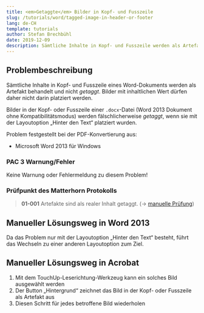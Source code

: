 ```yaml
---
title: <em>Getaggte</em> Bilder in Kopf- und Fusszeile
slug: /tutorials/word/tagged-image-in-header-or-footer
lang: de-CH
template: tutorials
author: Stefan Brechbühl
date: 2019-12-09
description: Sämtliche Inhalte in Kopf- und Fusszeile werden als Artefakt behandelt und nicht getaggt. Bilder mit inhaltlichen Wert dürfen daher nicht darin platziert werden. In Word 2013 werden bei einem <em>.docx-Dokument</em> fälschlicherweise Bilder getaggt, wenn sie mit der Layoutoption <em>„Hinter den Text“</em> platziert wurden.
---
```

## Problembeschreibung

Sämtliche Inhalte in Kopf- und Fusszeile eines Word-Dokuments werden als Artefakt behandelt und nicht *getaggt*. Bilder mit inhaltlichen Wert dürfen daher nicht darin platziert werden.

Bilder in der Kopf- oder Fusszeile einer `.docx`-Datei (Word 2013 Dokument ohne Kompatibilitätsmodus) werden fälschlicherweise *getaggt*, wenn sie mit der Layoutoption „Hinter den Text“ platziert wurden.

Problem festgestellt bei der PDF-Konvertierung aus:

- Microsoft Word 2013 für Windows

### PAC 3 Warnung/Fehler

Keine Warnung oder Fehlermeldung zu diesem Problem!

### Prüfpunkt des Matterhorn Protokolls

> **01-001** Artefakte sind als realer Inhalt getaggt. (→ [manuelle Prüfung](https://accessible-pdf.info/de/glossar/#manuelle-pruefung))

## Manueller Lösungsweg in Word 2013

Da das Problem nur mit der Layoutoption „Hinter den Text“ besteht, führt das Wechseln zu einer anderen Layoutoption zum Ziel.

## Manueller Lösungsweg in Acrobat

1. Mit dem TouchUp-Leserichtung-Werkzeug kann ein solches Bild ausgewählt werden
2. Der Button „Hintergrund“ zeichnet das Bild in der Kopf- oder Fusszeile als Artefakt aus
3. Diesen Schritt für jedes betroffene Bild wiederholen